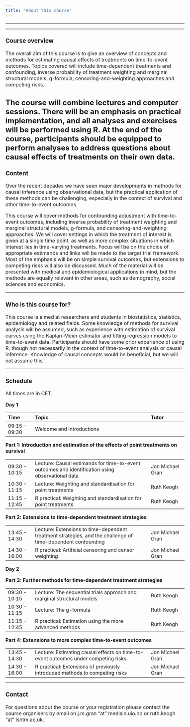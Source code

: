 ```yaml
---
title: "About this course"
---
```


<style type="text/css">
  body{
  font-size: 12pt;
}
</style>

---



---

### Course overview

The overall aim of this course is to give an overview of concepts and methods for estimating causal effects of treatments on time-to-event outcomes. Topics covered will include time-dependent treatments and confounding, inverse probability of treatment weighting and marginal structural models, g-formula, censoring-and-weighting approaches and competing risks. 

The course will combine lectures and computer sessions. There will be an emphasis on practical implementation, and all analyses and exercises will be performed using R. At the end of the course, participants should be equipped to perform analyses to address questions about causal effects of treatments on their own data.
---

### Content

Over the recent decades we have seen major developments in methods for causal inference using observational data, but the practical application of these methods can be challenging, especially in the context of survival and other time-to-event outcomes.

This course will cover methods for confounding adjustment with time-to-event outcomes, including inverse probability of treatment weighting and marginal structural models, g-formula, and censoring-and-weighting approaches. We will cover settings in which the treatment of interest is given at a single time point, as well as more complex situations in which interest lies in time-varying treatments. Focus will be on the choice of appropriate estimands and links will be made to the target trial framework. Most of the emphasis will be on simple survival outcomes, but extensions to competing risks will also be discussed. Much of the material will be presented with medical and epidemiological applications in mind, but the methods are equally relevant in other areas, such as demography, social sciences and economics.

---

### Who is this course for?

This course is aimed at researchers and students in biostatistics, statistics, epidemiology and related fields. Some knowledge of methods for survival analysis will be assumed, such as experience with estimation of survival curves using the Kaplan-Meier estimator and fitting regression models to time-to-event data. Participants should have some prior experience of using R, though not necessarily in the context of time-to-event analysis or causal inference. Knowledge of causal concepts would be beneficial, but we will not assume this. 

---

###  Schedule

All times are in CET.

**Day 1**

|Time                 |Topic                                                                                         |Tutor                   |
|:----------------------|:-----------------------------------------------------------------------------------------------|:-----------------------------|
|09:15 - 09:30         |Welcome and introductions                                      |                               |

**Part 1: Introduction and estimation of the effects of point treatments on survival**

|                 |                                                                                         |                   |
|:----------------------|:-----------------------------------------------------------------------------------------------|:-----------------------------|
|09:30 - 10:15        |Lecture: Causal estimands for time-to-event outcomes and identification using observational data | Jon Michael Gran                         |                       |
|10:30 - 11:15        |Lecture: Weighting and standardisation for point treatments | Ruth Keogh                         |
|11:15 - 12:45        |R practical: Weighting and standardisation for point treatments | Ruth Keogh                           |

**Part 2: Extensions to time-dependent treatment strategies**

|                 |                                                                                         |                   |
|:----------------------|:-----------------------------------------------------------------------------------------------|:-----------------------------|
|13:45 - 14:30        |Lecture: Extensions to time-dependent treatment strategies, and the challenge of time-dependent confounding |  Jon Michael Gran                        |                       |
|14:30 - 16:00        |R practical: Artificial censoring and censor weighting | Jon Michael Gran                         |

**Day 2**
 
**Part 3: Further methods for time-dependent treatment strategies**

|                 |                                                                                         |                   |
|:----------------------|:-----------------------------------------------------------------------------------------------|:-----------------------------|
|09:30 - 10:15        |Lecture: The sequential trials approach and marginal structural models | Ruth Keogh                         |                       |
|10:30 - 11:15        |Lecture: The g-formula |Ruth Keogh                          |
|11:15 - 12:45        |R practical: Estimation using the more advanced methods |  Ruth Keogh                        |

**Part 4: Extensions to more complex time-to-event outcomes**

|                 |                                                                                         |                   |
|:----------------------|:-----------------------------------------------------------------------------------------------|:-----------------------------|
|13:45 - 14:30        |Lecture: Estimating causal effects on time-to-event outcomes under competing risks |Jon Michael Gran                          |                       |
|14:30 - 16:00        |R practical: Extensions of previously introduced methods to competing risks | Jon Michael Gran                          |


---

### Contact

For questions about the course or your registration please contact the course organisers by email on j.m.gran "at" medisin.uio.no or ruth.keogh "at" lshtm.ac.uk.


</br>
